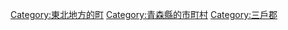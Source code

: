 {{Commonscat|Hashikami, Aomori}}
{{Catmore}}

{{DEFAULTSORT:Hashikami}}
[[Category:東北地方的町|Category:東北地方的町]]
[[Category:青森縣的市町村|Category:青森縣的市町村]]
[[Category:三戶郡|Category:三戶郡]]